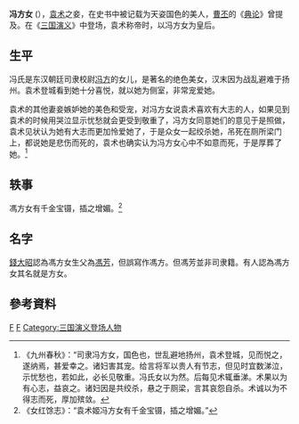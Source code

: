 '''冯方女''' ({{bd|？年||197年||F}}），[[袁术|袁术]]之妾，在史书中被记载为天姿国色的美人，[[曹丕|曹丕]]的《[[典论|典论]]》曾提及。在《[[三国演义|三国演义]]》中登场，袁术称帝时，以冯方女为皇后。

==生平==
冯氏是东汉朝廷司隶校尉[[冯方|冯方]]的女儿，是著名的绝色美女，汉末因为战乱避难于扬州。袁术登城看到她十分喜悦，就以她为侧室，非常宠爱她。

袁术的其他妻妾嫉妒她的美色和受宠，对冯方女说袁术喜欢有大志的人，如果见到袁术的时候用哭泣显示忧愁就会更受到敬重了，冯方女同意她们的意见于是照做，袁术见状认为她有大志而更加怜爱她了，于是众女一起绞杀她，吊死在厕所梁门上，都说她是悲伤而死的，袁术也确实认为冯方女心中不如意而死，于是厚葬了她。<ref>《九州春秋》：“司隶冯方女，国色也，世乱避地扬州，袁术登城，见而悦之，遂纳焉，甚爱幸之。诸妇害其宠。给言将军以贵人有节志，但见时宜数涕泣，示忧愁也，若如此，必长见敬重。冯氏女以为然。后每见术辄垂涕。术果以为有心志，益哀之。诸妇因是共绞杀，悬之于厕梁，言其哀怨自杀。术诚以为不得志而死，厚加殡敛。</ref>

==轶事==
馮方女有千金宝镊，插之增媚。<ref>《女红馀志》：“袁术姬冯方女有千金宝镊，插之增媚。” </ref>

==名字==
[[錢大昭|錢大昭]]認為馮方女生父為[[馮芳|馮芳]]，但誤寫作馮方。但馮芳並非司隶籍。有人認為馮方女其名就是方女。


==參考資料==
[[Category:冯姓|F]]
[[Category:東汉女性人物|F]]
[[Category:三国演义登场人物|Category:三国演义登场人物]]